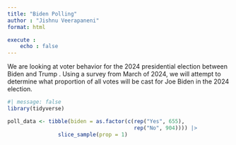 ```yaml
---
title: "Biden Polling"
author : "Jishnu Veerapaneni"
format: html

execute :
    echo : false
---
```


We are looking at voter behavior for the 2024 presidential election between Biden and Trump . Using a survey from March of 2024, we will attempt to determine what proportion of all votes will be cast for Joe Biden in the 2024 election.


```r
#| message: false
library(tidyverse)

poll_data <- tibble(biden = as.factor(c(rep("Yes", 655), 
                                        rep("No", 904)))) |> 
                slice_sample(prop = 1)

```





